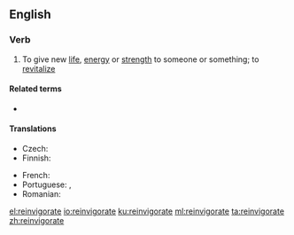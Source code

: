 ==English==

===Verb===
{{en-verb|reinvigorat}}

# To give new [[life]], [[energy]] or [[strength]] to someone or something; to [[revitalize]]

====Related terms====
* {{l|en|reinvigoration}}

====Translations====
{{trans-top|to give new energy or strength}}
* Czech: {{t|cs|oživit}}
* Finnish: {{t|fi|virkistää}}
{{trans-mid}}
* French: {{t+|fr|revigorer}}
* Portuguese: {{t+|pt|revigorar}}, {{t+|pt|reconfortar}}
* Romanian: {{t+|ro|revigora}}
{{trans-bottom}}

[[el:reinvigorate]]
[[io:reinvigorate]]
[[ku:reinvigorate]]
[[ml:reinvigorate]]
[[ta:reinvigorate]]
[[zh:reinvigorate]]